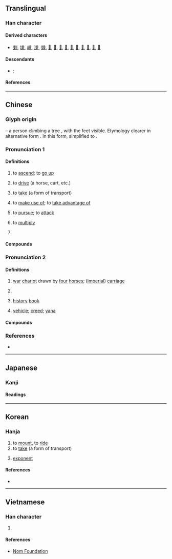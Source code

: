 {{also|乗|椉|埀}}
{{character info}}
==Translingual==
{{ja-forms|[[乗]]|乘|乘}}

===Han character===
{{Han char|rn=4|rad=丿|as=09|sn=10|four=20901|canj=HDLP|ids=⿻禾北}}

====Derived characters====
* [[剩]], [[塖]], [[嵊]], [[溗]], [[騬]], [[𢾽]], [[𨝄]], [[𪳕]], [[𦟇]], [[𦶝]], [[𧪝]], [[𨍱]], [[𤳁]], [[𬟯]], [[𬨾]]

====Descendants====
* {{label|ja|chiefly|Japanese}}: {{ja-l|乗}}

====References====
{{Han ref|kx=0083.090|dkj=00154|dj=0166.400|hdz=10040.010|uh=4E58}}

----

==Chinese==
{{zh-forms|alt=乗,椉}}

===Glyph origin===
{{Han etym}}
{{liushu|p}} – a person {{zh-l|*大}} climbing a tree {{zh-l|*木}}, with the feet visible. Etymology clearer in alternative form {{zh-l|*椉}}. In this form, simplified to {{Han compound|禾|北|t1=tree and top|t2=feet}}.

===Pronunciation 1===
{{zh-pron
|m=chéng
|c=sing4
|h=pfs=sṳ̀n
|md=sìng
|mn=sêng
|mn-t=sêng5
|w=2tshen,3zen
|w_note=2tshen - vernacular; 3zen - literary
|mc=1
|oc=1,1
|cat=v,n,pn
|ma=y
|ca=LL-Q9186-Luilui6666-乘.wav
}}

====Definitions====
{{zh-hanzi}}

# {{lb|zh|literary}} to [[ascend]]; to [[go up]]
# {{lb|zh|literary}} to [[drive]] (a horse, cart, etc.)
# to [[take]] (a form of transport)
#: {{zh-x|乘船|to ride a boat}}
#: {{zh-x|乘 火車 去 上海|to ride a train to Shanghai}}
# to [[make use of]]; to [[take advantage of]]
#: {{zh-x|乘機|to '''seize''' the opportunity}}
#: {{zh-x|乘 敵 不備|to take the enemy unawares}}
# {{lb|zh|literary}} to [[pursue]]; to [[attack]]
# {{lb|zh|arithmetic}} to [[multiply]]
#: {{zh-x|加.減.乘.除|addition, subtraction, '''multiplication''', division}}
#: {{zh-x|二 乘 八 等於 十六。|Two '''times''' eight equals sixteen.}}
#: {{zh-ant|除}}
# {{surname|zh}}

====Compounds====
{{zh-der|乘勢|乘奔御風|乘機應變|乘鸞跨鳳|乘其不意|乘龍快婿|乘方|乘虛|乘傳|乘軒鶴|乘便|乘車戴笠|乘積|乘桴|可乘之機|乘虛而入|乘除|乘其不備|乘客|乘月|可乘之隙|乘人之危|乘人不備|乘興而來|乘號|乘車|乘間投隙|乘輿|乘田|乘輕驅肥|乘坐|乘興|乘凶完配|因利乘便|乘黃|乘偽行詐|乘法|乘夜|乘間|乘機|乘隙|乘輿播越|乘酒|乘人之厄|加減乘除|乘數|伍員乘潮|乘龍佳婿|乘堅策肥|乘肥衣輕|乘鶴駕雲|乘時|乘輿播遷|乘火打劫|乘機坐大|乘冪|乘風破浪|乘勝追擊|出乘|乘龍|乘堅驅良|乘槎|乘亂|乘危|乘化|乘雲|乘流|乘勝逐北|乘空|三乘比|共乘|乘船|乘肩|乘務員|乘軒|乘隙而入|乘涼|乘亂坐大|乘鶴|搭乘|有隙可乘|無機可乘|有機可乘|琴高乘鯉|無勢可乘|盛衰相乘|無隙可乘|服冕乘軒|摶柱乘梁|自乘|跨鳳乘龍|鶴乘軒|被乘數|變亂紛乘|竊幸乘寵|飛蓬乘風|貨幣乘數|超乘|黃帝乘龍|老鶴乘軒|騎乘|階乘|飛龍乘雲|陪乘|迭乘|跨鳳乘鸞|乘員}}

===Pronunciation 2===
{{zh-pron
|m=shèng,chéng
|m_note=chéng - Mainland standard for the Buddhism sense
|c=sing6
|h=pfs=sṳn
|md=sêng
|mn=sēng
|mn-t=sêng6
|dial=n
|mc=2
|oc=2,2
|cat=n,cls
}}

====Definitions====
{{zh-hanzi}}

# {{lb|zh|literary}} [[war]] [[chariot]] drawn by [[four]] [[horse]]s; ([[imperial]]) [[carriage]]
# {{lb|zh|literary}} {{zh-classifier|[[carriage]]s drawn by [[four]] [[horse]]s}}
# {{lb|zh|literary}} [[history]] [[book]]
#: {{zh-x|史乘{shèng}|historical records}}
# {{lb|zh|Buddhism}} [[vehicle]]; [[creed]]; [[yana]]

====Compounds====
{{zh-der|fold=1|小乘|卒乘|乘馬:shèngmǎ|大乘經典|千乘萬騎|三乘|上乘|下乘|二乘|千乘|家乘|史乘|大乘|大乘佛教|小乘戒|傳乘|晉乘楚杌|萬乘之尊|萬乘|萬乘之國|百乘之家|攝大乘論|照乘珠|野乘|驂乘|負乘致寇|乘輿:shèngyú}}

===References===
* {{R:yue:Hanzi}}

{{zh-cat|Elementary}}

----

==Japanese==
{{ja-kanji forms|乗|乘}}

===Kanji===
{{ja-kanji|grade=|rs=丿09|shin=乗}}

====Readings====
{{ja-readings
|goon=じょう
|kanon=しょう
|kun=の-る, の-り, の-せる
}}

----

==Korean==

===Hanja===
{{ko-hanja|타다|탈|승}}
# to [[mount]], to [[ride]]
# to [[take]] (a form of transport)
# {{lb|ko|arithmetic}} [[exponent]]

====References====
* {{Hanja ref|nav=10257}}

----

==Vietnamese==

===Han character===
{{vi-readings|reading=[[thừa]],[[thặng]],[[thắng]]}}

# {{rfdef|vi|sort=丿09}}

====References====
* [http://nomfoundation.org/common/nom_details.php?codepoint=4e58 Nom Foundation]